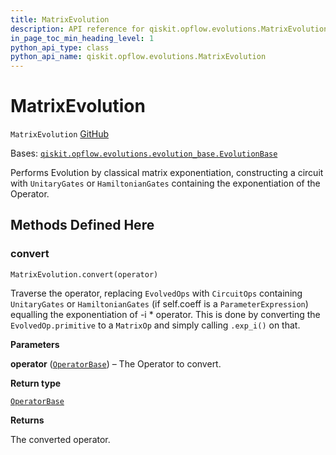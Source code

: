 ```yaml
---
title: MatrixEvolution
description: API reference for qiskit.opflow.evolutions.MatrixEvolution
in_page_toc_min_heading_level: 1
python_api_type: class
python_api_name: qiskit.opflow.evolutions.MatrixEvolution
---
```


# MatrixEvolution

<span id="qiskit.opflow.evolutions.MatrixEvolution" />

`MatrixEvolution` [GitHub](https://github.com/qiskit/qiskit/tree/stable/0.23/qiskit/opflow/evolutions/matrix_evolution.py "view source code")

Bases: [`qiskit.opflow.evolutions.evolution_base.EvolutionBase`](qiskit.opflow.evolutions.EvolutionBase "qiskit.opflow.evolutions.evolution_base.EvolutionBase")

Performs Evolution by classical matrix exponentiation, constructing a circuit with `UnitaryGates` or `HamiltonianGates` containing the exponentiation of the Operator.

## Methods Defined Here

### convert

<span id="qiskit.opflow.evolutions.MatrixEvolution.convert" />

`MatrixEvolution.convert(operator)`

Traverse the operator, replacing `EvolvedOps` with `CircuitOps` containing `UnitaryGates` or `HamiltonianGates` (if self.coeff is a `ParameterExpression`) equalling the exponentiation of -i \* operator. This is done by converting the `EvolvedOp.primitive` to a `MatrixOp` and simply calling `.exp_i()` on that.

**Parameters**

**operator** ([`OperatorBase`](qiskit.opflow.OperatorBase "qiskit.opflow.operator_base.OperatorBase")) – The Operator to convert.

**Return type**

[`OperatorBase`](qiskit.opflow.OperatorBase "qiskit.opflow.operator_base.OperatorBase")

**Returns**

The converted operator.

